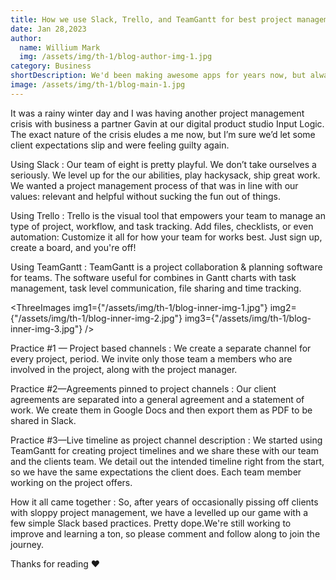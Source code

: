 ```yaml
---
title: How we use Slack, Trello, and TeamGantt for best project management as a digital agency
date: Jan 28,2023
author:
  name: Willium Mark
  img: /assets/img/th-1/blog-author-img-1.jpg
category: Business
shortDescription: We'd been making awesome apps for years now, but always just barely stumbled through project management. We pissed off clients and burned bridges, even though we were...
image: /assets/img/th-1/blog-main-1.jpg
---
```



It was a rainy winter day and I was having another project management crisis with business a partner Gavin at our digital product studio Input Logic. The exact nature of the crisis eludes a me now, but I’m sure we’d let some client expectations slip and were feeling guilty again.

<Bold>Using Slack :</Bold>
Our team of eight is pretty playful. We don’t take ourselves a seriously. We level
up for the our abilities, play hackysack, ship great work. We wanted a project management
process of that was in line with our values: relevant and helpful without sucking
the fun out of things.

<Bold>Using Trello :</Bold>
Trello is the visual tool that empowers your team to manage an type of project, workflow,
and task tracking. Add files, checklists, or even automation: Customize it all for
how your team for works best. Just sign up, create a board, and you're off!

<Bold>Using TeamGantt :</Bold>
TeamGantt is a project collaboration & planning software for teams. The software
useful for combines in Gantt charts with task management, task level communication,
file sharing and time tracking.

<ThreeImages
  img1={"/assets/img/th-1/blog-inner-img-1.jpg"}
  img2={"/assets/img/th-1/blog-inner-img-2.jpg"}
  img3={"/assets/img/th-1/blog-inner-img-3.jpg"}
/>

<Bold>Practice #1 — Project based channels :</Bold>
We create a separate channel for every project, period. We invite only those team
a members who are involved in the project, along with the project manager.

<Bold>Practice #2—Agreements pinned to project channels :</Bold>
Our client agreements are separated into a general agreement and a statement of work.
We create them in Google Docs and then export them as PDF to be shared in Slack.

<Bold>Practice #3—Live timeline as project channel description :</Bold>
We started using TeamGantt for creating project timelines and we share these with
our team and the clients team. We detail out the intended timeline right from the
start, so we have the same expectations the client does. Each team member working
on the project offers.

<Bold>How it all came together :</Bold>
So, after years of occasionally pissing off clients with sloppy project management,
we have a levelled up our game with a few simple Slack based practices. Pretty dope.We're
still working to improve and learning a ton, so please comment and follow along to
join the journey.

<Bold>Thanks for reading ❤</Bold>
